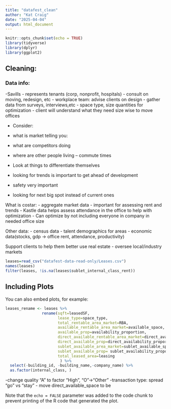 ```yaml
---
title: "datafest_clean"
author: "Kat Craig"
date: "2025-04-04"
output: html_document
---
```


```r
knitr::opts_chunk$set(echo = TRUE)
library(tidyverse)
library(dplyr)
library(ggplot2)
```

## Cleaning:

### Data info:

-Savills
- represents tenants (corp, nonprofit, hospitals)
- consult on moving, redesign, etc
- workplace team: advise clients on design
- gather data from surveys, interviews,etc
- space type, size quantities for optimization
- client will understand what they need size wise to move offices

- Consider:
- what is market telling you:
- what are competitors doing
- where are other people living 
-- commute times

- Look at things to differentiate themselves
- looking for trends is important to get ahead of development
- safety very important
- looking for next big spot instead of current ones

What is costar:
- aggregate market data
- important for assessing rent and trends
- Kastle data helps assess attendance in the office to help with optimization
- Can optimize by not including everyone in company in needed office size

Other data:
- census data
- talent demographics for areas
- economic data(stocks, gdp -> office rent, attendance, productivity)

Support clients to help them better use real estate
- oversee local/industry markets

```r
leases=read_csv("datafest-data-read-only/Leases.csv")
names(leases)
filter(leases, !is.na(leases$sublet_internal_class_rent))
```

## Including Plots

You can also embed plots, for example:

```r
leases_rename <- leases %>%
                rename(sqft=leasedSF, 
                       lease_type=space_type,
                       total_rentable_area_market=RBA,
                       available_rentable_area_market=available_space,
                       available_prop=availability_proportion,     
                       direct_available_rentable_area_market=direct_available_space,
                       direct_available_prop=direct_availability_proportion,
                       sublet_available_area_market=sublet_available_space,
                       sublet_available_prop= sublet_availability_proportion,
                       total_leased_area=leasing
                        ) %>%
  select(-building_id, -building_name,-company_name) %>%
  as.factor(internal_class, )
```
-change quality "A" to factor "High", "O"->"Other"
-transaction type: spread "go" vs "stay"
- move direct_available_space to be 

Note that the `echo = FALSE` parameter was added to the code chunk to prevent printing of the R code that generated the plot.
